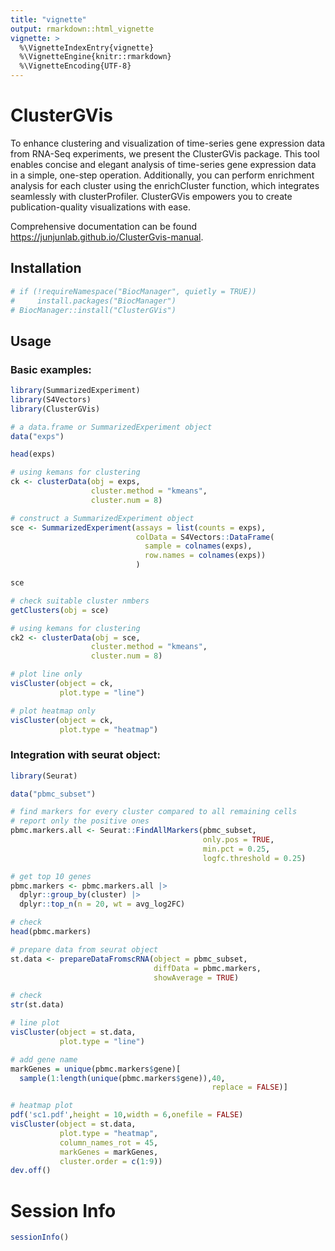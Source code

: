 ```yaml
---
title: "vignette"
output: rmarkdown::html_vignette
vignette: >
  %\VignetteIndexEntry{vignette}
  %\VignetteEngine{knitr::rmarkdown}
  %\VignetteEncoding{UTF-8}
---
```



# ClusterGVis

To enhance clustering and visualization of time-series gene expression data 
from RNA-Seq experiments, we present the ClusterGVis package. This tool enables 
concise and elegant analysis of time-series gene expression data in a simple, 
one-step operation. Additionally, you can perform enrichment analysis for each
cluster using the enrichCluster function, which integrates seamlessly with
clusterProfiler. ClusterGVis empowers you to create publication-quality 
visualizations with ease.

Comprehensive documentation can be found 
<https://junjunlab.github.io/ClusterGvis-manual>.

## Installation

```r
# if (!requireNamespace("BiocManager", quietly = TRUE))
#     install.packages("BiocManager")
# BiocManager::install("ClusterGVis")
```

## Usage

### Basic examples:

```r
library(SummarizedExperiment)
library(S4Vectors)
library(ClusterGVis)

# a data.frame or SummarizedExperiment object
data("exps")

head(exps)

# using kemans for clustering
ck <- clusterData(obj = exps,
                  cluster.method = "kmeans",
                  cluster.num = 8)

# construct a SummarizedExperiment object
sce <- SummarizedExperiment(assays = list(counts = exps),
                            colData = S4Vectors::DataFrame(
                              sample = colnames(exps),
                              row.names = colnames(exps))
                            )

sce

# check suitable cluster nmbers
getClusters(obj = sce)

# using kemans for clustering
ck2 <- clusterData(obj = sce,
                  cluster.method = "kmeans",
                  cluster.num = 8)

# plot line only
visCluster(object = ck,
           plot.type = "line")

# plot heatmap only
visCluster(object = ck,
           plot.type = "heatmap")
```

### Integration with seurat object:

```r
library(Seurat)

data("pbmc_subset")

# find markers for every cluster compared to all remaining cells
# report only the positive ones
pbmc.markers.all <- Seurat::FindAllMarkers(pbmc_subset,
                                           only.pos = TRUE,
                                           min.pct = 0.25,
                                           logfc.threshold = 0.25)

# get top 10 genes
pbmc.markers <- pbmc.markers.all |>
  dplyr::group_by(cluster) |>
  dplyr::top_n(n = 20, wt = avg_log2FC)

# check
head(pbmc.markers)

# prepare data from seurat object
st.data <- prepareDataFromscRNA(object = pbmc_subset,
                                diffData = pbmc.markers,
                                showAverage = TRUE)

# check
str(st.data)

# line plot
visCluster(object = st.data,
           plot.type = "line")

# add gene name
markGenes = unique(pbmc.markers$gene)[
  sample(1:length(unique(pbmc.markers$gene)),40,
                                             replace = FALSE)]

# heatmap plot
pdf('sc1.pdf',height = 10,width = 6,onefile = FALSE)
visCluster(object = st.data,
           plot.type = "heatmap",
           column_names_rot = 45,
           markGenes = markGenes,
           cluster.order = c(1:9))
dev.off()
```

# Session Info

```r
sessionInfo()
```
